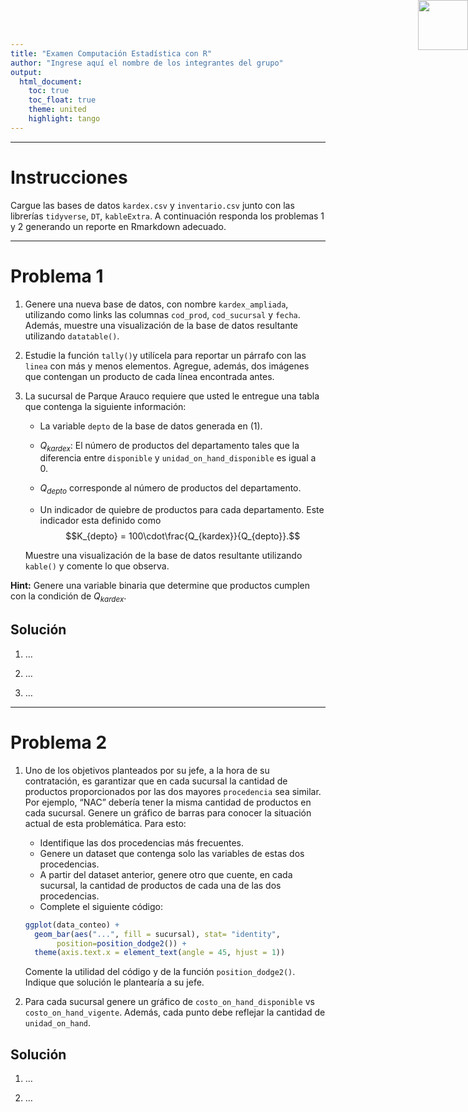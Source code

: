 ```yaml
---
title: "Examen Computación Estadística con R"
author: "Ingrese aquí el nombre de los integrantes del grupo"
output: 
  html_document:
    toc: true
    toc_float: true
    theme: united
    highlight: tango
---
```


<img src="logouccolor.jpg" style="position:absolute;top:0px;right:0px;" width="80" />

---

# Instrucciones

Cargue las bases de datos `kardex.csv` y `inventario.csv` junto con las librerías `tidyverse`, `DT`, `kableExtra`. A continuación responda los problemas 1 y 2 generando un reporte en Rmarkdown adecuado.

---

# Problema 1

(1) Genere una nueva base de datos, con nombre `kardex_ampliada`, utilizando como links las columnas `cod_prod`, `cod_sucursal` y `fecha`. Además, muestre una visualización de la base de datos resultante utilizando `datatable()`.

(2) Estudie la función `tally()`y utilícela para reportar un párrafo con las `linea` con más y menos elementos. Agregue, además, dos imágenes que contengan un producto de cada línea encontrada antes.

(3) La sucursal de Parque Arauco requiere que usted le entregue una tabla que contenga la siguiente información:  
    
    - La variable `depto` de la base de datos generada en (1).
    
    - $Q_{kardex}$: El número de productos del departamento tales que la diferencia entre `disponible` y `unidad_on_hand_disponible` es igual a 0.
    
    - $Q_{depto}$ corresponde al número de productos del departamento.
    
    - Un indicador de quiebre de productos para cada departamento. Este indicador esta definido como $$K_{depto} = 100\cdot\frac{Q_{kardex}}{Q_{depto}}.$$ 

    Muestre una visualización de la base de datos resultante utilizando `kable()` y comente lo que observa.

**Hint:** Genere una variable binaria que determine que productos cumplen con la condición de $Q_{kardex}$. 

## Solución

(1) ...

(2) ...

(3) ...

---

# Problema 2 

(1) Uno de los objetivos planteados por su jefe, a la hora de su contratación, es garantizar que en cada sucursal la cantidad de productos proporcionados por las dos mayores `procedencia` sea similar. Por ejemplo, "NAC" debería tener la misma cantidad de productos en cada sucursal. Genere un gráfico de barras para conocer la situación actual de esta problemática. Para esto:

    - Identifique las dos procedencias más frecuentes.
    - Genere un dataset que contenga solo las variables de estas dos procedencias.
    - A partir del dataset anterior, genere otro que cuente, en cada sucursal, la cantidad de productos de cada una de las dos procedencias.
    - Complete el siguiente código:

    ```r
ggplot(data_conteo) +
  geom_bar(aes("...", fill = sucursal), stat= "identity", 
           position=position_dodge2()) +
  theme(axis.text.x = element_text(angle = 45, hjust = 1))
```

    Comente la utilidad del código y de la función `position_dodge2()`. Indique que solución le plantearía a su jefe.

(2) Para cada sucursal genere un gráfico de `costo_on_hand_disponible` vs `costo_on_hand_vigente`. Además, cada punto debe reflejar la cantidad de `unidad_on_hand`.

## Solución

(1) ...

(2) ...
